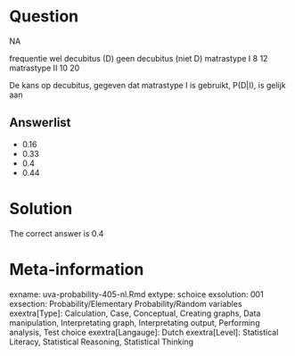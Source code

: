 Question
========

NA

frequentie wel decubitus (D) geen decubitus (niet D)
matrastype I 8 12
matrastype II 10 20

De kans op decubitus, gegeven dat matrastype I is gebruikt, P(D|I), is gelijk aan

Answerlist
----------
* 0.16
* 0.33
* 0.4
* 0.44

Solution
========

The correct answer is  0.4

Meta-information
================
exname: uva-probability-405-nl.Rmd
extype: schoice
exsolution: 001
exsection: Probability/Elementary Probability/Random variables
exextra[Type]: Calculation, Case, Conceptual, Creating graphs, Data manipulation, Interpretating graph, Interpretating output, Performing analysis, Test choice
exextra[Langauge]: Dutch
exextra[Level]: Statistical Literacy, Statistical Reasoning, Statistical Thinking
